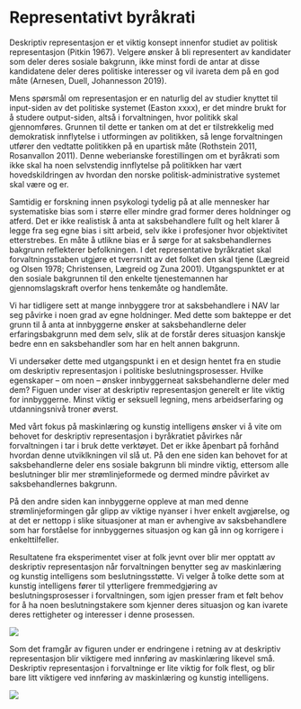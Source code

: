# Representativt byråkrati {#representasjon}

Deskriptiv representasjon er et viktig konsept innenfor studiet av politisk representasjon (Pitkin 1967).
Velgere ønsker å bli representert av kandidater som deler deres sosiale bakgrunn, ikke minst fordi de antar at disse kandidatene deler deres politiske interesser og vil ivareta dem på en god måte (Arnesen, Duell, Johannesson 2019). 

Mens spørsmål om representasjon er en naturlig del av studier knyttet til input-siden av det politiske systemet (Easton xxxx), er det mindre brukt for å studere output-siden, altså i forvaltningen, hvor politikk skal gjennomføres.
Grunnen til dette er tanken om at det er tilstrekkelig med demokratisk innflytelse i utformingen av politikken, så lenge forvaltningen utfører den vedtatte politikken på en upartisk måte (Rothstein 2011, Rosanvallon 2011).
Denne weberianske forestillingen om et byråkrati som ikke skal ha noen selvstendig innflytelse på politikken har vært hovedskildringen av hvordan den norske politisk-administrative systemet skal være og er.

Samtidig er forskning innen psykologi tydelig på at alle mennesker har systematiske bias som i større eller mindre grad former deres holdninger og atferd.
Det er ikke realistisk å anta at saksbehandlere fullt og helt klarer å legge fra seg egne bias i sitt arbeid, selv ikke i profesjoner hvor objektivitet etterstrebes. 
En måte å utlikne bias er å sørge for at saksbehandlernes bakgrunn reflekterer befolkningen.
I det representative byråkratiet skal forvaltningsstaben utgjøre et tverrsnitt av det folket den skal tjene (Lægreid og Olsen 1978; Christensen, Lægreid og Zuna 2001). 
Utgangspunktet er at den sosiale bakgrunnen til den enkelte tjenestemannen har gjennomslagskraft overfor hens tenkemåte og handlemåte. 

Vi har tidligere sett at mange innbyggere tror at saksbehandlere i NAV lar seg påvirke i noen grad av egne holdninger.
Med dette som bakteppe er det grunn til å anta at innbyggerne ønsker at saksbehandlerne deler erfaringsbakgrunn med dem selv, slik at de forstår deres situasjon kanskje bedre enn en saksbehandler som har en helt annen bakgrunn.

Vi undersøker dette med utgangspunkt i en et design hentet fra en studie om deskriptiv representasjon i politiske beslutningsprosesser.
Hvilke egenskaper -- om noen -- ønsker innbyggerneat saksbehandlerne deler med dem?
Figuen under viser at deskriptiv representasjon generelt er lite viktig for innbyggerne.
Minst viktig er seksuell legning, mens arbeidserfaring og utdanningsnivå troner øverst.

Med vårt fokus på maskinlæring og kunstig intelligens ønsker vi å vite om behovet for deskriptiv representasjon i byråkratiet påvirkes når forvaltningen i tar i bruk dette verktøyet.
Det er ikke åpenbart på forhånd hvordan denne utviklkningen vil slå ut.
På den ene siden kan behovet for at saksbehandlerne deler ens sosiale bakgrunn bli mindre viktig, ettersom alle beslutninger blir mer strømlinjeformede og dermed mindre påvirket av saksbehandlernes bakgrunn.

På den andre siden kan innbyggerne oppleve at man med denne strømlinjeformingen går glipp av viktige nyanser i hver enkelt avgjørelse, og at det er nettopp i slike situasjoner at man er avhengive av saksbehandlere som har forståelse for innbyggernes situasjon og kan gå inn og korrigere i enkelttilfeller.

Resultatene fra eksperimentet viser at folk jevnt over blir mer opptatt av deskriptiv representasjon når forvaltningen benytter seg av maskinlæring og kunstig intelligens som beslutningsstøtte.
Vi velger å tolke dette som at kunstig intelligens fører til ytterligere fremmedgjøring av beslutningsprosesser i forvaltningen, som igjen presser fram et følt behov for å ha noen beslutningstakere som kjenner deres situasjon og kan ivarete deres rettigheter og interesser i denne prosessen.

![](figs/png/fig_exp_repr_each.png)

Som det framgår av figuren under er endringene i retning av at deskriptiv representasjon blir viktigere med innføring av maskinlæring likevel små.
Deskriptiv representasjon i forvaltninge er lite viktig for folk flest, og blir bare litt viktigere ved innføring av maskinlæring og kunstig intelligens.

![](figs/png/fig_exp_repr_avg.png)


